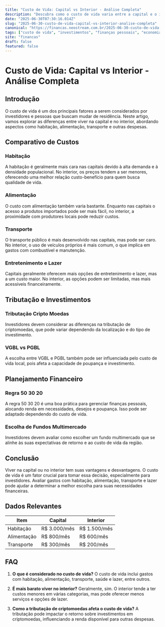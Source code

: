 ```yaml
---
title: "Custo de Vida: Capital vs Interior - Análise Completa"
description: "Descubra como o custo de vida varia entre a capital e o interior, considerando fatores como habitação, alimentação e transporte. Análise detalhada para investidores."
date: "2025-06-30T07:30:16.014Z"
slug: "2025-06-30-custo-de-vida-capital-vs-interior-analise-completa"
canonical: "https://financas.neostream.com.br/2025-06-30-custo-de-vida-capital-vs-interior-analise-completa"
tags: ["custo de vida", "investimentos", "finanças pessoais", "economia", "planejamento financeiro"]
site: "financas"
draft: false
featured: false
---
```


# Custo de Vida: Capital vs Interior - Análise Completa

## Introdução
O custo de vida é um dos principais fatores a serem considerados por investidores e pessoas que buscam mudar de residência. Neste artigo, vamos explorar as diferenças entre viver na capital e no interior, abordando aspectos como habitação, alimentação, transporte e outras despesas.

## Comparativo de Custos

### Habitação
A habitação é geralmente mais cara nas capitais devido à alta demanda e à densidade populacional. No interior, os preços tendem a ser menores, oferecendo uma melhor relação custo-benefício para quem busca qualidade de vida.

### Alimentação
O custo com alimentação também varia bastante. Enquanto nas capitais o acesso a produtos importados pode ser mais fácil, no interior, a proximidade com produtores locais pode reduzir custos.

### Transporte
O transporte público é mais desenvolvido nas capitais, mas pode ser caro. No interior, o uso de veículos próprios é mais comum, o que implica em gastos com combustível e manutenção.

### Entretenimento e Lazer
Capitais geralmente oferecem mais opções de entretenimento e lazer, mas a um custo maior. No interior, as opções podem ser limitadas, mas mais acessíveis financeiramente.

## Tributação e Investimentos

### Tributação Cripto Moedas
Investidores devem considerar as diferenças na tributação de criptomoedas, que pode variar dependendo da localização e do tipo de investimento.

### VGBL vs PGBL
A escolha entre VGBL e PGBL também pode ser influenciada pelo custo de vida local, pois afeta a capacidade de poupança e investimento.

## Planejamento Financeiro

### Regra 50 30 20
A regra 50 30 20 é uma boa prática para gerenciar finanças pessoais, alocando renda em necessidades, desejos e poupança. Isso pode ser adaptado dependendo do custo de vida.

### Escolha de Fundos Multimercado
Investidores devem avaliar como escolher um fundo multimercado que se alinhe às suas expectativas de retorno e ao custo de vida da região.

## Conclusão
Viver na capital ou no interior tem suas vantagens e desvantagens. O custo de vida é um fator crucial para tomar essa decisão, especialmente para investidores. Avaliar gastos com habitação, alimentação, transporte e lazer pode ajudar a determinar a melhor escolha para suas necessidades financeiras.

## Dados Relevantes

| Item           | Capital       | Interior      |
|----------------|---------------|---------------|
| Habitação      | R$ 3.000/mês  | R$ 1.500/mês  |
| Alimentação    | R$ 800/mês    | R$ 600/mês    |
| Transporte     | R$ 300/mês    | R$ 200/mês    |

## FAQ

1. **O que é considerado no custo de vida?**
   O custo de vida inclui gastos com habitação, alimentação, transporte, saúde e lazer, entre outros.

2. **É mais barato viver no interior?**
   Geralmente, sim. O interior tende a ter custos menores em várias categorias, mas pode oferecer menos serviços e opções de lazer.

3. **Como a tributação de criptomoedas afeta o custo de vida?**
   A tributação pode impactar o retorno sobre investimentos em criptomoedas, influenciando a renda disponível para outras despesas.